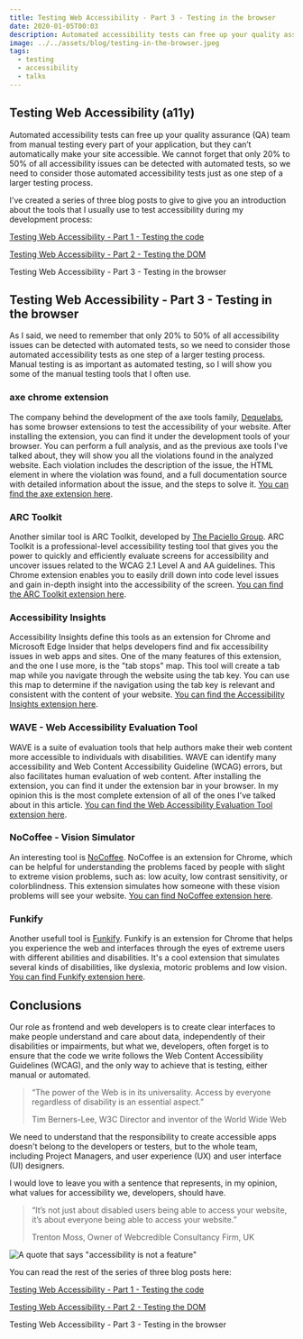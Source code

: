 ```yaml
---
title: Testing Web Accessibility - Part 3 - Testing in the browser
date: 2020-01-05T00:03
description: Automated accessibility tests can free up your quality assurance (QA) team from manual testing every part of your application, but they can’t automatically make your site accessible. Only 20% to 50% of all accessibility issues can be detected with automated tests, so we need to consider those automated accessibility tests as one step of a larger testing process.
image: ../../assets/blog/testing-in-the-browser.jpeg
tags:
  - testing
  - accessibility
  - talks
---
```


## Testing Web Accessibility (a11y)

Automated accessibility tests can free up your quality assurance (QA) team from manual testing every part of your application, but they can’t automatically make your site accessible.
We cannot forget that only 20% to 50% of all accessibility issues can be detected with automated tests, so we need to consider those automated accessibility tests just as one step of a larger testing process.

I've created a series of three blog posts to give to give you an introduction about the tools that I usually use to test accessibility during my development process:

[Testing Web Accessibility - Part 1 - Testing the code](/testing-web-accessibility-part-1)

[Testing Web Accessibility - Part 2 - Testing the DOM](/testing-web-accessibility-part-2)

Testing Web Accessibility - Part 3 - Testing in the browser

## Testing Web Accessibility - Part 3 - Testing in the browser

As I said, we need to remember that only 20% to 50% of all accessibility issues can be detected with automated tests,
so we need to consider those automated accessibility tests as one step of a larger testing process.
Manual testing is as important as automated testing, so I will show you some of the manual testing tools that I often use.

### axe chrome extension

The company behind the development of the axe tools family, [Dequelabs](https://www.deque.com/axe/), has some browser extensions to test the accessibility of your website.
After installing the extension, you can find it under the development tools of your browser.
You can perform a full analysis, and as the previous axe tools I've talked about, they will show you all the violations found in the analyzed website.
Each violation includes the description of the issue, the HTML element in where the violation was found, and a full documentation source with detailed information about the issue, and the steps to solve it.
[You can find the axe extension here](https://www.deque.com/axe/axe-for-web/).

### ARC Toolkit

Another similar tool is ARC Toolkit, developed by [The Paciello Group](https://www.paciellogroup.com/).
ARC Toolkit is a professional-level accessibility testing tool that gives you the power to quickly and efficiently evaluate screens for accessibility and uncover issues related to the WCAG 2.1 Level A and AA guidelines.
This Chrome extension enables you to easily drill down into code level issues and gain in-depth insight into the accessibility of the screen.
[You can find the ARC Toolkit extension here](https://www.paciellogroup.com/toolkit/).

### Accessibility Insights

Accessibility Insights define this tools as an extension for Chrome and Microsoft Edge Insider that helps developers find and fix accessibility issues in web apps and sites.
One of the many features of this extension, and the one I use more, is the "tab stops" map. This tool will create a tab map while you navigate through the website using the tab key.
You can use this map to determine if the navigation using the tab key is relevant and consistent with the content of your website.
[You can find the Accessibility Insights extension here](https://accessibilityinsights.io/docs/en/web/overview).

### WAVE - Web Accessibility Evaluation Tool

WAVE is a suite of evaluation tools that help authors make their web content more accessible to individuals with disabilities.
WAVE can identify many accessibility and Web Content Accessibility Guideline (WCAG) errors, but also facilitates human evaluation of web content.
After installing the extension, you can find it under the extension bar in your browser.
In my opinion this is the most complete extension of all of the ones I've talked about in this article.
[You can find the Web Accessibility Evaluation Tool extension here](https://wave.webaim.org/extension/).

### NoCoffee - Vision Simulator

An interesting tool is [NoCoffee](https://accessgarage.wordpress.com/).
NoCoffee is an extension for Chrome, which can be helpful for understanding the problems faced by people with slight to extreme vision problems, such as: low acuity, low contrast sensitivity, or colorblindness.
This extension simulates how someone with these vision problems will see your website.
[You can find NoCoffee extension here](https://accessgarage.wordpress.com/).

### Funkify

Another usefull tool is [Funkify](https://www.funkify.org).
Funkify is an extension for Chrome that helps you experience the web and interfaces through the eyes of extreme users with different abilities and disabilities.
It's a cool extension that simulates several kinds of disabilities, like dyslexia, motoric problems and low vision.
[You can find Funkify extension here](https://www.funkify.org).

## Conclusions

Our role as frontend and web developers is to create clear interfaces to make people understand and care about data, independently of their disabilities or impairments,
but what we, developers, often forget is to ensure that the code we write follows the Web Content Accessibility Guidelines (WCAG), and the only way to achieve that is testing, either manual or automated.

> “The power of the Web is in its universality. Access by everyone regardless of disability is an essential aspect.”
>
> Tim Berners-Lee, W3C Director and inventor of the World Wide Web

We need to understand that the responsibility to create accessible apps doesn't belong to the developers or testers, but to the whole team, including Project Managers, and user experience (UX) and user interface (UI) designers.

I would love to leave you with a sentence that represents, in my opinion, what values for accessibility we, developers, should have.

> “It’s not just about disabled users being able to access your website, it’s about everyone being able to access your website.”
>
> Trenton Moss, Owner of Webcredible Consultancy Firm, UK

![A quote that says "accessibility is not a feature"](../../assets/blog/a11y-is-not-a-feature.jpeg)

You can read the rest of the series of three blog posts here:

[Testing Web Accessibility - Part 1 - Testing the code](/testing-web-accessibility-part-1)

[Testing Web Accessibility - Part 2 - Testing the DOM](/testing-web-accessibility-part-2)

Testing Web Accessibility - Part 3 - Testing in the browser
